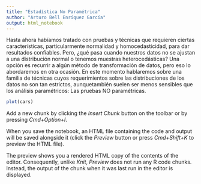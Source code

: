 ```yaml
---
title: "Estadística No Paramétrica"
author: "Arturo Bell Enríquez García"
output: html_notebook
---
```


Hasta ahora habíamos tratado con pruebas y técnicas que requieren ciertas características, particularmente normalidad y homocedasticidad, para dar resultados confiables. Pero, ¿qué pasa cuando nuestros datos no se ajustan a una distribución normal o tenemos muestras heterocedásticas? Una opción es recurrir a algún método de transformación de datos, pero eso lo abordaremos en otra ocasión. En este momento hablaremos sobre una familia de técnicas cuyos requerimientos sobre las distribuciones de los datos no son tan estrictos, aunquetambién suelen ser menos sensibles que los análisis paramétricos: Las pruebas NO paramétricas.



```r
plot(cars)
```

Add a new chunk by clicking the *Insert Chunk* button on the toolbar or by pressing *Cmd+Option+I*.

When you save the notebook, an HTML file containing the code and output will be saved alongside it (click the *Preview* button or press *Cmd+Shift+K* to preview the HTML file). 

The preview shows you a rendered HTML copy of the contents of the editor. Consequently, unlike *Knit*, *Preview* does not run any R code chunks. Instead, the output of the chunk when it was last run in the editor is displayed.

